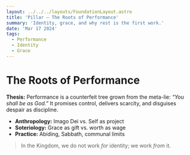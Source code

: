 ```yaml
---
layout: ../../../layouts/FoundationLayout.astro
title: 'Pillar — The Roots of Performance'
summary: 'Identity, grace, and why rest is the first work.'
date: 'Mar 17 2024'
tags:
  - Performance
  - Identity
  - Grace
---
```


# The Roots of Performance

**Thesis:** Performance is a counterfeit tree grown from the meta-lie: _“You shall be as God.”_ It promises control, delivers scarcity, and disguises despair as discipline.

- **Anthropology:** Imago Dei vs. Self as project
- **Soteriology:** Grace as gift vs. worth as wage
- **Practice:** Abiding, Sabbath, communal limits

> In the Kingdom, we do not work _for_ identity; we work _from_ it.